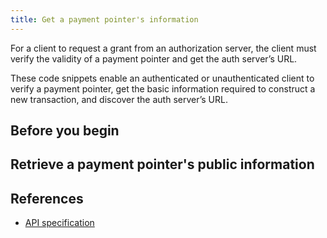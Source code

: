 ```yaml
---
title: Get a payment pointer's information
---
```



For a client to request a grant from an authorization server, the client must verify the validity of a payment pointer and get the auth server’s URL.

These code snippets enable an authenticated or unauthenticated client to verify a payment pointer, get the basic information required to construct a new transaction, and discover the auth server’s URL.

## Before you begin

<Global />

## Retrieve a payment pointer's public information

<Tabs>
<TabItem label='TypeScript'>
<Ts />

<ChunkedSnippet
  source='https://raw.githubusercontent.com/interledger/open-payments-snippets/main/payment-pointer/payment-pointer-get.ts'
  chunk='1'
/>

<ChunkedSnippet
  source='https://raw.githubusercontent.com/interledger/open-payments-snippets/main/payment-pointer/payment-pointer-get.ts'
  chunk='2'
/>

<ChunkedSnippet
  source='https://raw.githubusercontent.com/interledger/open-payments-snippets/main/payment-pointer/payment-pointer-get.ts'
  chunk='3'
/>

</TabItem>
</Tabs>

<Disclosure toggleText='View full source' client:load>
  <FullSnippet source='https://raw.githubusercontent.com/interledger/open-payments-snippets/main/payment-pointer/payment-pointer-get.ts' />
</Disclosure>

## References

- [API specification](/apis/resource-server/operations/get-wallet-address)
